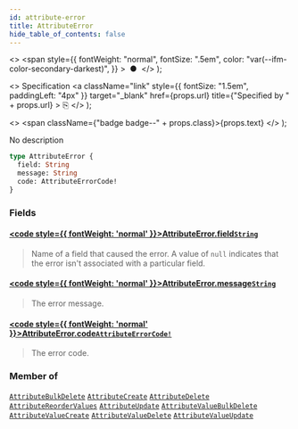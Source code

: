 ```yaml
---
id: attribute-error
title: AttributeError
hide_table_of_contents: false
---
```


  <>
    <span
      style={{
        fontWeight: "normal",
        fontSize: ".5em",
        color: "var(--ifm-color-secondary-darkest)",
      }}
    >
      &nbsp;●&nbsp;
    </span>
  </>
);

  <>
    Specification
    <a
      className="link"
      style={{ fontSize: "1.5em", paddingLeft: "4px" }}
      target="\_blank"
      href={props.url}
      title={"Specified by " + props.url}
    >
      ⎘
    </a>
  </>
);

  <>
    <span className={"badge badge--" + props.class}>{props.text}</span>
  </>
);

No description

```graphql
type AttributeError {
  field: String
  message: String
  code: AttributeErrorCode!
}
```

### Fields

#### [<code style={{ fontWeight: 'normal' }}>AttributeError.<b>field</b></code>](#)<Bullet />[`String`](../../../api-reference/miscellaneous/scalars/string) <Badge class="secondary" text="scalar"/> <Badge class="secondary" text="miscellaneous"/>

> Name of a field that caused the error. A value of `null` indicates that the error isn't associated with a particular field.

#### [<code style={{ fontWeight: 'normal' }}>AttributeError.<b>message</b></code>](#)<Bullet />[`String`](../../../api-reference/miscellaneous/scalars/string) <Badge class="secondary" text="scalar"/> <Badge class="secondary" text="miscellaneous"/>

> The error message.

#### [<code style={{ fontWeight: 'normal' }}>AttributeError.<b>code</b></code>](#)<Bullet />[`AttributeErrorCode!`](../../../api-reference/attributes/enums/attribute-error-code) <Badge class="secondary" text="non-null"/> <Badge class="secondary" text="enum"/> <Badge class="secondary" text="attributes"/>

> The error code.

### Member of

[`AttributeBulkDelete`](../../../api-reference/attributes/objects/attribute-bulk-delete) <Badge class="secondary" text="object"/><Bullet />[`AttributeCreate`](../../../api-reference/attributes/objects/attribute-create) <Badge class="secondary" text="object"/><Bullet />[`AttributeDelete`](../../../api-reference/attributes/objects/attribute-delete) <Badge class="secondary" text="object"/><Bullet />[`AttributeReorderValues`](../../../api-reference/attributes/objects/attribute-reorder-values) <Badge class="secondary" text="object"/><Bullet />[`AttributeUpdate`](../../../api-reference/attributes/objects/attribute-update) <Badge class="secondary" text="object"/><Bullet />[`AttributeValueBulkDelete`](../../../api-reference/attributes/objects/attribute-value-bulk-delete) <Badge class="secondary" text="object"/><Bullet />[`AttributeValueCreate`](../../../api-reference/attributes/objects/attribute-value-create) <Badge class="secondary" text="object"/><Bullet />[`AttributeValueDelete`](../../../api-reference/attributes/objects/attribute-value-delete) <Badge class="secondary" text="object"/><Bullet />[`AttributeValueUpdate`](../../../api-reference/attributes/objects/attribute-value-update) <Badge class="secondary" text="object"/>
